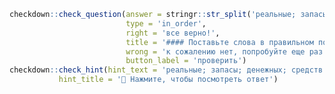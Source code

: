 
```r
checkdown::check_question(answer = stringr::str_split('реальные; запасы; денежных; средств', '; ') |> unlist(), 
                          type = 'in_order',
                          right = 'все верно!',
                          title = '#### Поставьте слова в правильном порядке:',
                          wrong = 'к сожалению нет, попробуйте еще раз...',
                          button_label = 'проверить')
checkdown::check_hint(hint_text = 'реальные; запасы; денежных; средств',
           hint_title = '🔎 Нажмите, чтобы посмотреть ответ')
```

